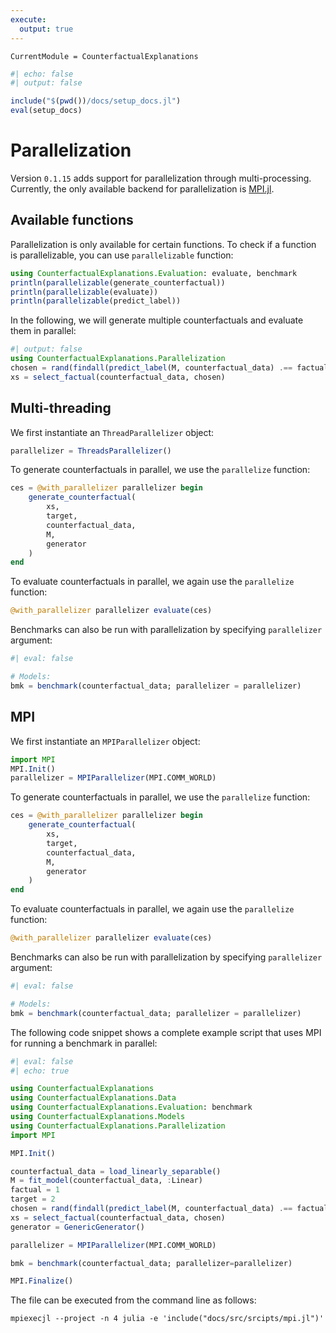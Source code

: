 ```yaml
---
execute: 
  output: true
---
```


``` @meta
CurrentModule = CounterfactualExplanations 
```

```julia
#| echo: false
#| output: false

include("$(pwd())/docs/setup_docs.jl")
eval(setup_docs)
```

# Parallelization

Version `0.1.15` adds support for parallelization through multi-processing. Currently, the only available backend for parallelization is [MPI.jl](https://juliaparallel.org/MPI.jl/latest/). 

## Available functions

Parallelization is only available for certain functions. To check if a function is parallelizable, you can use  `parallelizable` function:

```julia
using CounterfactualExplanations.Evaluation: evaluate, benchmark
println(parallelizable(generate_counterfactual))
println(parallelizable(evaluate))
println(parallelizable(predict_label))
```

In the following, we will generate multiple counterfactuals and evaluate them in parallel:

```julia
#| output: false
using CounterfactualExplanations.Parallelization
chosen = rand(findall(predict_label(M, counterfactual_data) .== factual), 1000)
xs = select_factual(counterfactual_data, chosen)
```

## Multi-threading

We first instantiate an `ThreadParallelizer` object:

```julia
parallelizer = ThreadsParallelizer()
```

To generate counterfactuals in parallel, we use the `parallelize` function:

```julia
ces = @with_parallelizer parallelizer begin
    generate_counterfactual(
        xs,
        target,
        counterfactual_data,
        M,
        generator
    )
end
```

To evaluate counterfactuals in parallel, we again use the `parallelize` function:

```julia
@with_parallelizer parallelizer evaluate(ces)
```

Benchmarks can also be run with parallelization by specifying `parallelizer` argument:

```julia
#| eval: false

# Models:
bmk = benchmark(counterfactual_data; parallelizer = parallelizer)
```

## MPI

```{=commonmark}
!!! note
    To use MPI, you need to have MPI installed on your machine. Running the following code straight from a running Julia session will work if you have MPI installed on your machine, but it will be run on a single process. To execute the code on multiple processes, you need to run it from the command line with `mpirun` or `mpiexec`. For example, to run a script on 4 processes, you can run the following command from the command line:
    
    ```
    mpiexecjl --project -n 4 julia -e 'include("docs/src/srcipts/mpi.jl")'
    ```

    For more information, see [MPI.jl](https://juliaparallel.org/MPI.jl/latest/). 
```

We first instantiate an `MPIParallelizer` object:

```julia
import MPI
MPI.Init()
parallelizer = MPIParallelizer(MPI.COMM_WORLD)
```

To generate counterfactuals in parallel, we use the `parallelize` function:

```julia
ces = @with_parallelizer parallelizer begin
    generate_counterfactual(
        xs,
        target,
        counterfactual_data,
        M,
        generator
    )
end
```

To evaluate counterfactuals in parallel, we again use the `parallelize` function:

```julia
@with_parallelizer parallelizer evaluate(ces)
```

```{=commonmark}
!!! tip
    Note that parallelizable processes can be supplied as input to the macro either as a block or directly as an expression.
```

Benchmarks can also be run with parallelization by specifying `parallelizer` argument:

```julia
#| eval: false

# Models:
bmk = benchmark(counterfactual_data; parallelizer = parallelizer)
```

The following code snippet shows a complete example script that uses MPI for running a benchmark in parallel:

```julia
#| eval: false
#| echo: true

using CounterfactualExplanations
using CounterfactualExplanations.Data
using CounterfactualExplanations.Evaluation: benchmark
using CounterfactualExplanations.Models
using CounterfactualExplanations.Parallelization
import MPI

MPI.Init()

counterfactual_data = load_linearly_separable()
M = fit_model(counterfactual_data, :Linear)
factual = 1
target = 2
chosen = rand(findall(predict_label(M, counterfactual_data) .== factual), 100)
xs = select_factual(counterfactual_data, chosen)
generator = GenericGenerator()

parallelizer = MPIParallelizer(MPI.COMM_WORLD)

bmk = benchmark(counterfactual_data; parallelizer=parallelizer)

MPI.Finalize()
```

The file can be executed from the command line as follows:

```
mpiexecjl --project -n 4 julia -e 'include("docs/src/srcipts/mpi.jl")'
```


